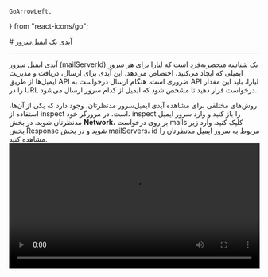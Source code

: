     GoArrowLeft,
} from "react-icons/go";


<Layout>
<Head>
<title>مستندات آیدی ایمیل‌سرور - لیارا</title>
<meta property="og:title" content="مستندات خدمات رایانش ابری لیارا" />
<meta property="og:description" content="مستندات آشنایی با آیدی هاست ایمیل و نحوه مشاهده آن در لیارا"  />
</Head>
# آیدی یک ایمیل‌سرور

<hr className="mb-2" />

آیدی ایمیل سرور (mailServerId) یک شناسه منحصربه‌فرد است که لیارا برای هر سرور ایمیلی که ایجاد می‌کنید، اختصاص می‌دهد. این آیدی برای ارسال، دریافت و مدیریت ایمیل‌ها از طریق API ضروری است. هنگام ارسال درخواست به API لیارا، باید این مقدار را در URL درخواست قرار دهید تا مشخص شود که ایمیل از کدام سرور ارسال می‌شود.


<Section id="how-to-see-mail-id" title="نحوه مشاهده آیدی ایمیل‌سرور" />
روش‌های مختلفی برای مشاهده آیدی ایمیل‌سرور مدنظرتان، وجود دارد 
که یکی از آن‌ها، استفاده از inspect است. 
در مرورگر خود، inspect را باز کنید 
و وارد سرور ایمیل مدنظرتان شوید. 
در بخش <b>Network</b>، بر روی درخواست <Important>mails</Important> کلیک کنید. 
وارد زیر بخش <Important>Response</Important> شوید و در بخش <Important>mailServers</Important>، <Important>id</Important> مربوط به سرور ایمیل مدنظرتان را مشاهده کنید.

<div className="h-2" />  
<video
  src="https://media.liara.ir/email-server/see-email-id.mp4"
  controls="controls"
  className="block w-full"
  width="100%"
/>

</Layout>